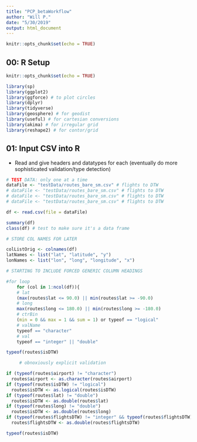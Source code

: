 ```yaml
---
title: "PCP_betaWorkflow"
author: "Will P."
date: "5/30/2019"
output: html_document
---
```


```r
knitr::opts_chunk$set(echo = TRUE)
```

## 00: R Setup

```r
knitr::opts_chunk$set(echo = TRUE)

library(sp)
library(ggplot2)
library(ggforce) # to plot circles
library(dplyr)
library(tidyverse)
library(geosphere) # for geodist
library(useful) # for cartesian conversions
library(akima) # for irregular grid
library(reshape2) # for contor/grid


```

## 01: Input CSV into R
* Read and give headers and datatypes for each (eventually do more sophisticated validation/type detection)

```r
# TEST DATA: only one at a time
dataFile <- "testData/routes_bare_sm.csv" # flights to DTW
# dataFile <- "testData/routes_bare_sm.csv" # flights to DTW
# dataFile <- "testData/routes_bare_sm.csv" # flights to DTW
# dataFile <- "testData/routes_bare_sm.csv" # flights to DTW

df <- read.csv(file = dataFile)

summary(df)
class(df) # test to make sure it's a data frame

# STORE COL NAMES FOR LATER

colListOrig <- colnames(df)
latNames <- list("lat", "latitude", "y")
lonNames <- list("lon", "long", "longitude", "x")

# STARTING TO INCLUDE FORCED GENERIC COLUMN HEADINGS

#for loop
    for (col in 1:ncol(df)){ 
    # lat
    (max(routes$lat <= 90.0) || min(routes$lat >= -90.0)
    # long
    max(routes$long <= 180.0) || min(routes$long >= -180.0)
    # ctrBin
    (min = 0 && max = 1 && sum = 1) or typeof == "logical"
    # valName
    typeof == "character"
    # val
    typeof == "integer" || "double"

typeof(routes$isDTW)

     # obnoxiously explicit validation

if (typeof(routes$airport) != "character")
  routes$airport <- as.character(routes$airport)
if (typeof(routes$isDTW) != "logical")
  routes$isDTW <- as.logical(routes$isDTW)
if (typeof(routes$lat) != "double")
  routes$isDTW <- as.double(routes$lat)
if (typeof(routes$long) != "double")
  routes$isDTW <- as.double(routes$long)
if (typeof(routes$flightsDTW) != "integer" && typeof(routes$flightsDTW) != "double" )
  routes$flightsDTW <- as.double(routes$flightsDTW)

typeof(routes$isDTW)

```

